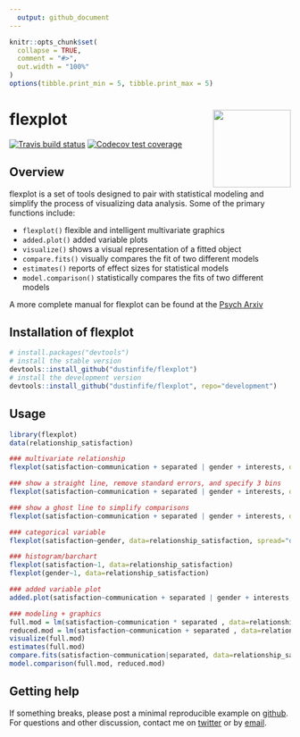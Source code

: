 ```yaml
---
  output: github_document
---
```

  
```r
knitr::opts_chunk$set(
  collapse = TRUE,
  comment = "#>",
  out.width = "100%"
)
options(tibble.print_min = 5, tibble.print_max = 5)
```

# flexplot <img src='icon.svg' align="right" height="139" /></a>

<!-- badges: start -->
<!-- [![CRAN status](https://www.r-pkg.org/badges/version/dplyr)](https://cran.r-project.org/package=dplyr) -->
[![Travis build status](https://travis-ci.org/dustinfife/flexplot.svg?branch=development)](https://travis-ci.org/dustinfife/flexplot)
[![Codecov test coverage](https://codecov.io/gh/dustinfife/flexplot.svg/branch/master/graph/badge.svg)](https://codecov.io/gh/dustinfife/flexplot?branch=master)
<!-- badges: end -->
  
## Overview
  
flexplot is a set of tools designed to pair with statistical modeling and simplify the process of visualizing data analysis. Some of the primary functions include:
  
* `flexplot()` flexible and intelligent multivariate graphics
* `added.plot()` added variable plots
* `visualize()` shows a visual representation of a fitted object
* `compare.fits()` visually compares the fit of two different models
* `estimates()` reports of effect sizes for statistical models
* `model.comparison()` statistically compares the fits of two different models

A more complete manual for flexplot can be found at the [Psych Arxiv](https://psyarxiv.com/kh9c3)


## Installation of flexplot

```r
# install.packages("devtools")
# install the stable version
devtools::install_github("dustinfife/flexplot")
# install the development version
devtools::install_github("dustinfife/flexplot", repo="development")
```



## Usage
  
```r
library(flexplot)
data(relationship_satisfaction)

### multivariate relationship
flexplot(satisfaction~communication + separated | gender + interests, data=relationship_satisfaction)

### show a straight line, remove standard errors, and specify 3 bins
flexplot(satisfaction~communication + separated | gender + interests, data=relationship_satisfaction, method="lm", se=F, bins=3)

### show a ghost line to simplify comparisons
flexplot(satisfaction~communication + separated | gender + interests, data=relationship_satisfaction, method="lm", se=F, bins=3, ghost.line="black")

### categorical variable
flexplot(satisfaction~gender, data=relationship_satisfaction, spread="quartiles", jitter=c(.1, 0))

### histogram/barchart
flexplot(satisfaction~1, data=relationship_satisfaction)
flexplot(gender~1, data=relationship_satisfaction)

### added variable plot
added.plot(satisfaction~communication + separated | gender + interests, data=relationship_satisfaction, method="polynomial", se=F)

### modeling + graphics
full.mod = lm(satisfaction~communication * separated , data=relationship_satisfaction)
reduced.mod = lm(satisfaction~communication + separated , data=relationship_satisfaction)
visualize(full.mod)
estimates(full.mod)
compare.fits(satisfaction~communication|separated, data=relationship_satisfaction, full.mod, reduced.mod)
model.comparison(full.mod, reduced.mod)

```

## Getting help

If something breaks, please post a minimal reproducible example on [github](https://github.com/dustinfife/flexplot/issues). For questions and other discussion, contact me on [twitter](http://www.twitter.com/dustinfife) or by [email](fife.dustin@gmail.com).

